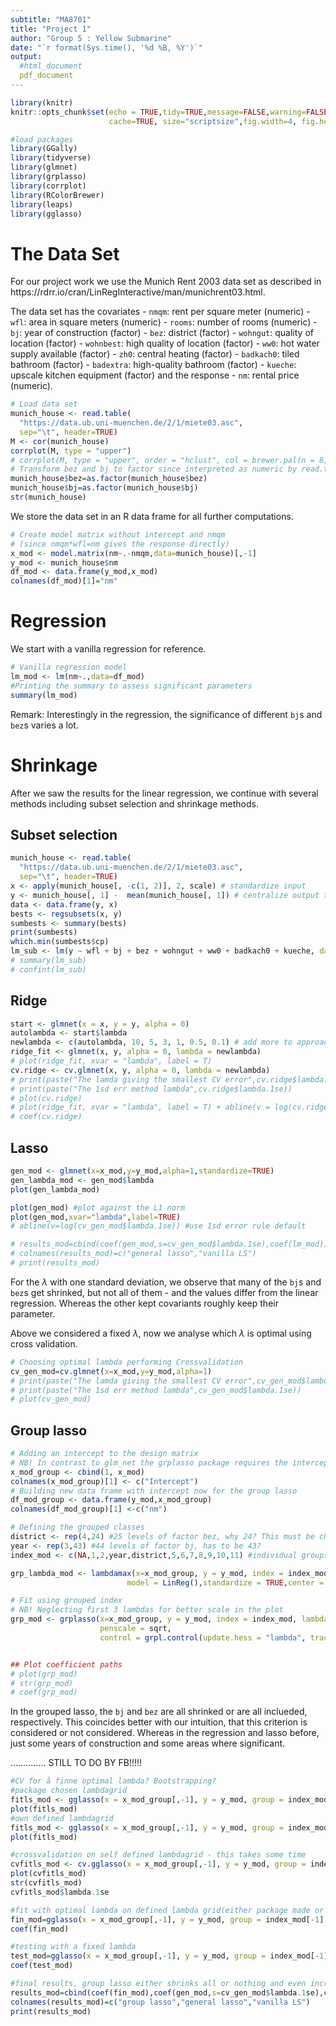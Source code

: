 ```yaml
---
subtitle: "MA8701"
title: "Project 1"
author: "Group 5 : Yellow Submarine"
date: "`r format(Sys.time(), '%d %B, %Y')`"
output: 
  #html_document
  pdf_document
---
```

  
```r
library(knitr)
knitr::opts_chunk$set(echo = TRUE,tidy=TRUE,message=FALSE,warning=FALSE,strip.white=TRUE,prompt=FALSE,
                      cache=TRUE, size="scriptsize",fig.width=4, fig.height=3)
```

```r
#load packages
library(GGally)
library(tidyverse)
library(glmnet)
library(grplasso)
library(corrplot)
library(RColorBrewer)
library(leaps)
library(gglasso)
```

# The Data Set 

For our project work we use the Munich Rent 2003 data set as described in https://rdrr.io/cran/LinRegInteractive/man/munichrent03.html.

The data set has the covariates
-   `nmqm`: rent per square meter (numeric)
-   `wfl`: area in square meters (numeric)
-   `rooms`: number of rooms (numeric)
-   `bj`: year of construction (factor)
-   `bez`: district (factor)
-   `wohngut`: quality of location (factor)
-   `wohnbest`: high quality of location (factor)
-   `ww0`: hot water supply available (factor)
-   `zh0`: central heating (factor)
-   `badkach0`: tiled bathroom (factor)
-   `badextra`: high-quality bathroom (factor)
-   `kueche`: upscale kitchen equipment (factor)
and the response
-   `nm`: rental price (numeric).

```r
# Load data set
munich_house <- read.table(
  "https://data.ub.uni-muenchen.de/2/1/miete03.asc",
  sep="\t", header=TRUE)
M <- cor(munich_house)
corrplot(M, type = "upper")
# corrplot(M, type = "upper", order = "hclust", col = brewer.pal(n = 8, name = "RdYlBu"))
# Transform bez and bj to factor since interpreted as numeric by read.table
munich_house$bez=as.factor(munich_house$bez) 
munich_house$bj=as.factor(munich_house$bj)
str(munich_house)
```

We store the data set in an R data frame for all further computations. 

```r
# Create model matrix without intercept and nmqm 
# (since nmqm*wfl=nm gives the response directly)
x_mod <- model.matrix(nm~.-nmqm,data=munich_house)[,-1] 
y_mod <- munich_house$nm
df_mod <- data.frame(y_mod,x_mod)
colnames(df_mod)[1]="nm"
```


# Regression

We start with a vanilla regression for reference.

```r
# Vanilla regression model
lm_mod <- lm(nm~.,data=df_mod) 
#Printing the summary to assess significant parameters
summary(lm_mod)
```

Remark: Interestingly in the regression, the significance of different `bj`s and `bez`s varies a lot.  

# Shrinkage

After we saw the results for the linear regression, we continue with several methods including subset selection and shrinkage methods.

## Subset selection

```r
munich_house <- read.table(
  "https://data.ub.uni-muenchen.de/2/1/miete03.asc",
  sep="\t", header=TRUE)
x <- apply(munich_house[, -c(1, 2)], 2, scale) # standardize input
y <- munich_house[, 1] -  mean(munich_house[, 1]) # centralize output to remove intercept
data <- data.frame(y, x)
bests <- regsubsets(x, y)
sumbests <- summary(bests)
print(sumbests)
which.min(sumbests$cp)
lm_sub <- lm(y ~ wfl + bj + bez + wohngut + ww0 + badkach0 + kueche, data = data)
# summary(lm_sub)
# confint(lm_sub)

```

## Ridge

```r
start <- glmnet(x = x, y = y, alpha = 0)
autolambda <- start$lambda
newlambda <- c(autolambda, 10, 5, 3, 1, 0.5, 0.1) # add more to approach zero lambda
ridge_fit <- glmnet(x, y, alpha = 0, lambda = newlambda)
# plot(ridge_fit, xvar = "lambda", label = T)
cv.ridge <- cv.glmnet(x, y, alpha = 0, lambda = newlambda)
# print(paste("The lamda giving the smallest CV error",cv.ridge$lambda.min))
# print(paste("The 1sd err method lambda",cv.ridge$lambda.1se))
# plot(cv.ridge)
# plot(ridge_fit, xvar = "lambda", label = T) + abline(v = log(cv.ridge$lambda.1se))
# coef(cv.ridge)

```


## Lasso

```r
gen_mod <- glmnet(x=x_mod,y=y_mod,alpha=1,standardize=TRUE)
gen_lambda_mod <- gen_mod$lambda
plot(gen_lambda_mod) 

plot(gen_mod) #plot against the L1 norm
plot(gen_mod,xvar="lambda",label=TRUE)
# abline(v=log(cv_gen_mod$lambda.1se)) #use 1sd error rule default

# results_mod=cbind(coef(gen_mod,s=cv_gen_mod$lambda.1se),coef(lm_mod))
# colnames(results_mod)=c("general lasso","vanilla LS")
# print(results_mod)
```

For the $\lambda$ with one standard deviation, we observe that many of the `bj`s and `bez`s get shrinked, but not all of them - and the values differ from the linear regression. Whereas the other kept covariants roughly keep their parameter.

Above we considered a fixed $\lambda$, now we analyse which $\lambda$ is optimal using cross validation.

```r
# Choosing optimal lambda performing Crossvalidation
cv_gen_mod=cv.glmnet(x=x_mod,y=y_mod,alpha=1)
# print(paste("The lamda giving the smallest CV error",cv_gen_mod$lambda.min))
# print(paste("The 1sd err method lambda",cv_gen_mod$lambda.1se))
# plot(cv_gen_mod)
```


## Group lasso

```r
# Adding an intercept to the design matrix 
# NB! In contrast to glm_net the grplasso package requires the intercept
x_mod_group <- cbind(1, x_mod)
colnames(x_mod_group)[1] <- c("Intercept")
# Building new data frame with intercept now for the group lasso
df_mod_group <- data.frame(y_mod,x_mod_group)
colnames(df_mod_group)[1] <-c("nm")

# Defining the grouped classes
district <- rep(4,24) #25 levels of factor bez, why 24? This must be changed according to the design matrix
year <- rep(3,43) #44 levels of factor bj, has to be 43?
index_mod <- c(NA,1,2,year,district,5,6,7,8,9,10,11) #individual groups for all except bez and bj

grp_lambda_mod <- lambdamax(x=x_mod_group, y = y_mod, index = index_mod, penscale = sqrt,
                          model = LinReg(),standardize = TRUE,center = TRUE)*0.5^(0:20)

# Fit using grouped index
# NB! Neglecting first 3 lambdas for better scale in the plot
grp_mod <- grplasso(x=x_mod_group, y = y_mod, index = index_mod, lambda = grp_lambda_mod[-(1:3)], model = LinReg(),
                    penscale = sqrt,
                    control = grpl.control(update.hess = "lambda", trace = 0))


## Plot coefficient paths
# plot(grp_mod) 
# str(grp_mod)
# coef(grp_mod) 

```


In the grouped lasso, the `bj` and `bez` are all shrinked or are all inclueded, respectively. This coincides better with our intuition, that this criterion is considered or not considered. Whereas in the regression and lasso before, just some years of construction and some areas where significant.


.............. STILL TO DO BY FB!!!!!


```r
#CV for å finne optimal lambda? Bootstrapping? 
#package chosen lambdagrid
fitls_mod <- gglasso(x = x_mod_group[,-1], y = y_mod, group = index_mod[-1], loss = "ls")
plot(fitls_mod)
#own defined lambdagrid
fitls_mod <- gglasso(x = x_mod_group[,-1], y = y_mod, group = index_mod[-1], loss = "ls",lambda=grp_lambda_mod)
plot(fitls_mod)

#crossvalidation on self defined lambdagrid - this takes some time
cvfitls_mod <- cv.gglasso(x = x_mod_group[,-1], y = y_mod, group = index_mod[-1], loss = "ls",lambda=grp_lambda_mod)
plot(cvfitls_mod)
str(cvfitls_mod)
cvfitls_mod$lambda.1se

#fit with optimal lambda on defined lambda grid(either package made or made by me)
fin_mod=gglasso(x = x_mod_group[,-1], y = y_mod, group = index_mod[-1], loss = "ls",lambda=cvfitls_mod$lambda.1se)
coef(fin_mod)

#testing with a fixed lambda
test_mod=gglasso(x = x_mod_group[,-1], y = y_mod, group = index_mod[-1], loss = "ls",lambda=5)
coef(test_mod)

#final results, group lasso either shrinks all or nothing and even increases some estimated parameter coefficients, what do we take away from this? 
results_mod=cbind(coef(fin_mod),coef(gen_mod,s=cv_gen_mod$lambda.1se),coef(lm_mod))
colnames(results_mod)=c("group lasso","general lasso","vanilla LS")
print(results_mod)

```